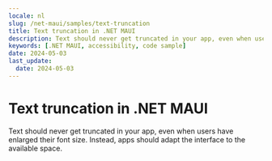 ```yaml
---
locale: nl
slug: /net-maui/samples/text-truncation
title: Text truncation in .NET MAUI
description: Text should never get truncated in your app, even when users have enlarged their font size.
keywords: [.NET MAUI, accessibility, code sample]
date: 2024-05-03
last_update:
  date: 2024-05-03
---
```


# Text truncation in .NET MAUI

Text should never get truncated in your app, even when users have enlarged their font size. Instead, apps should adapt the interface to the available space.

<CodeSample id="text-truncation" platform="net-maui" locale="en"/>
